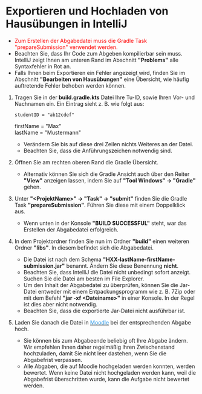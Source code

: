  # Exportieren und Hochladen von Hausübungen in IntelliJ

* <span style="color:red">Zum Erstellen der Abgabedatei muss die Gradle Task "prepareSubmission" verwendet werden. </span> 
* Beachten Sie, dass Ihr Code zum Abgeben kompilierbar sein muss. IntelliJ zeigt Ihnen am unteren Rand im Abschnitt **"Problems"** alle Syntaxfehler in Rot an.
* Falls Ihnen beim Exportieren ein Fehler angezeigt wird, finden Sie im Abschnitt **"Bearbeiten von Hausübungen"** eine Übersicht, wie häufig auftretende Fehler behoben werden können.

1. Tragen Sie in der **build.gradle.kts** Datei Ihre Tu-ID, sowie Ihren Vor- und Nachnamen ein. Ein Eintrag sieht z. B. wie folgt aus:
    ```
    studentID = "ab12cdef"  
    ```
    firstName = "Max"  
    lastName = "Mustermann"

    * Verändern Sie bis auf diese drei Zeilen nichts Weiteres an der Datei.
    * Beachten Sie, dass die Anführungszeichen notwendig sind.


2. Öffnen Sie am rechten oberen Rand die Gradle Übersicht.  
    * Alternativ können Sie sich die Gradle Ansicht auch über den Reiter **"View"** anzeigen lassen, indem Sie auf **"Tool Windows" -> "Gradle"** gehen.  


3. Unter **"<ProjektName\>" -> "Task" -> "submit"** finden Sie die Gradle Task **"prepareSubmission"**. Führen Sie diese mit einem Doppelklick aus.
    * Wenn unten in der Konsole **"BUILD SUCCESSFUL"** steht, war das Erstellen der Abgabedatei erfolgreich.  


4. In dem Projektordner finden Sie nun im Ordner **"build"** einen weiteren Ordner **"libs"**. In diesem befindet sich die Abgabedatei.
    * Die Datei ist nach dem Schema **"HXX-lastName-firstName-submission.jar"** benannt. Ändern Sie diese Benennung **nicht**.
    * Beachten Sie, dass IntelliJ die Datei nicht unbedingt sofort anzeigt. Suchen Sie die Datei am besten im File Explorer.
    * Um den Inhalt der Abgabedatei zu überprüfen, können Sie die Jar-Datei entweder mit einem Entpackungsprogramm wie z. B. 7Zip oder mit dem Befehl **"jar -xf <Dateiname\>"** in einer Konsole. In der Regel ist dies aber nicht notwendig.
    * Beachten Sie, dass die exportierte Jar-Datei nicht ausführbar ist.


5. Laden Sie danach die Datei in <ins> <a href="https://moodle.informatik.tu-darmstadt.de/course/view.php?id=1248" target="_blank"><span style="color:#349eeb">Moodle</span></a></ins> bei der entsprechenden Abgabe hoch.
   * Sie können bis zum Abgabeende beliebig oft Ihre Abgabe ändern. Wir empfehlen Ihnen daher regelmäßig Ihren Zwischenstand hochzuladen, damit Sie nicht leer dastehen, wenn Sie die Abgabefrist verpassen. 
   * Alle Abgaben, die auf Moodle hochgeladen werden konnten, werden bewertet. Wenn keine Datei nicht hochgeladen werden kann, weil die Abgabefrist überschritten wurde, kann die Aufgabe nicht bewertet werden.

